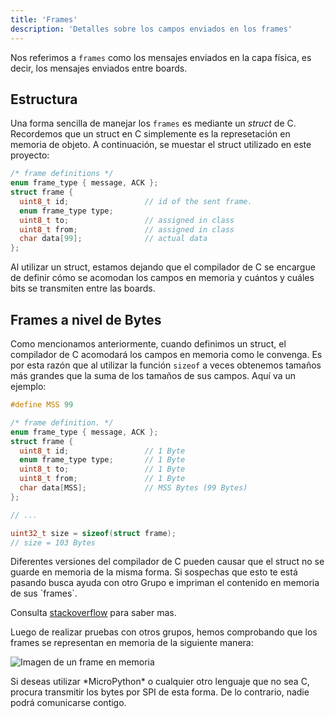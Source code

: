 ```yaml
---
title: 'Frames'
description: 'Detalles sobre los campos enviados en los frames'
---
```


Nos referimos a `frames` como los mensajes enviados en la capa física, es decir, los mensajes
enviados entre boards.

## Estructura
Una forma sencilla de manejar los `frames` es mediante un *struct* de C. Recordemos que un struct
en C simplemente es la represetación en memoria de objeto. A continuación, se muestar el struct
utilizado en este proyecto:

```c
/* frame definitions */
enum frame_type { message, ACK };
struct frame {
  uint8_t id;                 // id of the sent frame.
  enum frame_type type;
  uint8_t to;                 // assigned in class
  uint8_t from;               // assigned in class
  char data[99];              // actual data
};
```
Al utilizar un struct, estamos dejando que el compilador de C se encargue de definir cómo se
acomodan los campos en memoria y cuántos y cuáles bits se transmiten entre las boards.

## Frames a nivel de Bytes
Como mencionamos anteriormente, cuando definimos un struct, el compilador de C acomodará los campos
en memoria como le convenga. Es por esta razón que al utilizar la función `sizeof` a veces obtenemos
tamaños más grandes que la suma de los tamaños de sus campos. Aquí va un ejemplo:

```c
#define MSS 99

/* frame definition. */
enum frame_type { message, ACK };
struct frame {
  uint8_t id;                 // 1 Byte 
  enum frame_type type;       // 1 Byte
  uint8_t to;                 // 1 Byte 
  uint8_t from;               // 1 Byte 
  char data[MSS];             // MSS Bytes (99 Bytes)
};

// ...

uint32_t size = sizeof(struct frame);
// size = 103 Bytes
```

<Aside type="danger">
  Diferentes versiones del compilador de C pueden causar que el struct no se guarde en memoria de la
  misma forma. Si sospechas que esto te está pasando busca ayuda con otro Grupo e impriman el contenido
  en memoria de sus `frames`.

  Consulta [stackoverflow](https://stackoverflow.com/questions/5435841/memory-alignment-in-c-structs) para saber mas.
</Aside>

Luego de realizar pruebas con otros grupos, hemos comprobando que los frames se representan en memoria
de la siguiente manera:

![Imagen de un frame en memoria](/cc8-rfc1/frame.png)

<Aside type="caution">
Si deseas utilizar *MicroPython* o cualquier otro lenguaje que no sea C, procura transmitir los bytes
por SPI de esta forma. De lo contrario, nadie podrá comunicarse contigo.
</Aside>
